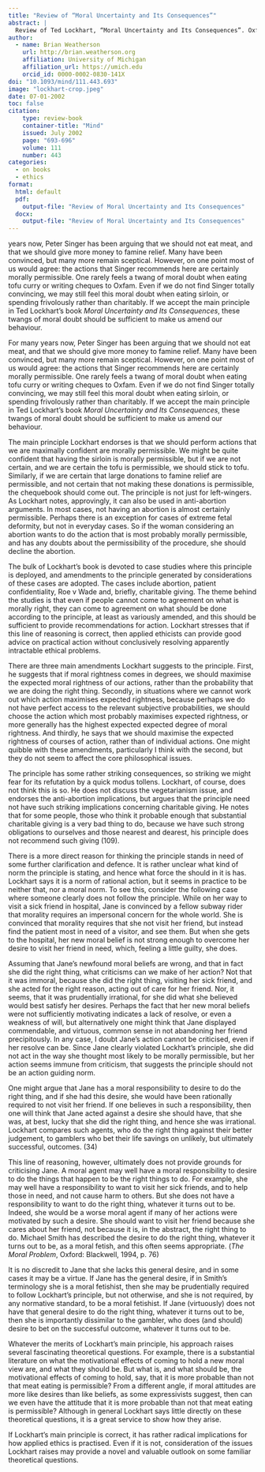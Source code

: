 ```yaml
---
title: "Review of “Moral Uncertainty and Its Consequences”"
abstract: |
  Review of Ted Lockhart, “Moral Uncertainty and Its Consequences”. Oxford: Oxford University Press, 2000. 
author:
  - name: Brian Weatherson 
    url: http://brian.weatherson.org
    affiliation: University of Michigan
    affiliation_url: https://umich.edu
    orcid_id: 0000-0002-0830-141X
doi: "10.1093/mind/111.443.693"
image: "lockhart-crop.jpeg"
date: 07-01-2002
toc: false
citation:
    type: review-book
    container-title: "Mind"
    issued: July 2002
    page: "693-696"
    volume: 111
    number: 443
categories:
  - on books
  - ethics
format:
  html: default
  pdf: 
    output-file: "Review of Moral Uncertainty and Its Consequences"
  docx: 
    output-file: "Review of Moral Uncertainty and Its Consequences"
---
```


::: {.content-visible when-format="pdf"}
\lettrine{F}{or many} years now, Peter Singer has been arguing that we should not eat meat, and that we should give more money to famine relief. Many have been convinced, but many more remain sceptical. However, on one point most of us would agree: the actions that Singer recommends here are certainly morally permissible. One rarely feels a twang of moral doubt when eating tofu curry or writing cheques to Oxfam. Even if we do not find Singer totally convincing, we may still feel this moral doubt when eating sirloin, or spending frivolously rather than charitably. If we accept the main principle in Ted Lockhart’s book _Moral Uncertainty and Its Consequences_, these twangs of moral doubt should be sufficient to make us amend our behaviour.
:::

::: {.content-visible unless-format="pdf"}
For many years now, Peter Singer has been arguing that we should not eat meat, and that we should give more money to famine relief. Many have been convinced, but many more remain sceptical. However, on one point most of us would agree: the actions that Singer recommends here are certainly morally permissible. One rarely feels a twang of moral doubt when eating tofu curry or writing cheques to Oxfam. Even if we do not find Singer totally convincing, we may still feel this moral doubt when eating sirloin, or spending frivolously rather than charitably. If we accept the main principle in Ted Lockhart’s book _Moral Uncertainty and Its Consequences_, these twangs of moral doubt should be sufficient to make us amend our behaviour.
:::

The main principle Lockhart endorses is that we should perform actions that we are maximally confident are morally permissible. We might be quite confident that having the sirloin is morally permissible, but if we are not certain, and we are certain the tofu is permissible, we should stick to tofu. Similarly, if we are certain that large donations to famine relief are permissible, and not certain that not making these donations is permissible, the chequebook should come out. The principle is not just for left-wingers. As Lockhart notes, approvingly, it can also be used in anti-abortion arguments. In most cases, not having an abortion is almost certainly permissible. Perhaps there is an exception for cases of extreme fetal deformity, but not in everyday cases. So if the woman considering an abortion wants to do the action that is most probably morally permissible, and has any doubts about the permissibility of the procedure, she should decline the abortion.

The bulk of Lockhart’s book is devoted to case studies where this principle is deployed, and amendments to the principle generated by considerations of these cases are adopted. The cases include abortion, patient confidentiality, Roe v Wade and, briefly, charitable giving. The theme behind the studies is that even if people cannot come to agreement on what is morally right, they can come to agreement on what should be done according to the principle, at least as variously amended, and this should be sufficient to provide recommendations for action. Lockhart stresses that if this line of reasoning is correct, then applied ethicists can provide good advice on practical action without conclusively resolving apparently intractable ethical problems.

There are three main amendments Lockhart suggests to the principle. First, he suggests that if moral rightness comes in degrees, we should maximise the expected moral rightness of our actions, rather than the probability that we are doing the right thing. Secondly, in situations where we cannot work out which action maximises expected rightness, because perhaps we do not have perfect access to the relevant subjective probabilities, we should choose the action which most probably maximises expected rightness, or more generally has the highest expected expected degree of moral rightness. And thirdly, he says that we should maximise the expected rightness of courses of action, rather than of individual actions. One might quibble with these amendments, particularly I think with the second, but they do not seem to affect the core philosophical issues.

The principle has some rather striking consequences, so striking we might fear for its refutation by a quick modus tollens. Lockhart, of course, does not think this is so. He does not discuss the vegetarianism issue, and endorses the anti-abortion implications, but argues that the principle need not have such striking implications concerning charitable giving. He notes that for some people, those who think it probable enough that substantial charitable giving is a very bad thing to do, because we have such strong obligations to ourselves and those nearest and dearest, his principle does not recommend such giving (109).

There is a more direct reason for thinking the principle stands in need of some further clarification and defence. It is rather unclear what kind of norm the principle is stating, and hence what force the should in it is has. Lockhart says it is a norm of rational action, but it seems in practice to be neither that, nor a moral norm. To see this, consider the following case where someone clearly does not follow the principle. While on her way to visit a sick friend in hospital, Jane is convinced by a fellow subway rider that morality requires an impersonal concern for the whole world. She is convinced that morality requires that she not visit her friend, but instead find the patient most in need of a visitor, and see them. But when she gets to the hospital, her new moral belief is not strong enough to overcome her desire to visit her friend in need, which, feeling a little guilty, she does.

Assuming that Jane’s newfound moral beliefs are wrong, and that in fact she did the right thing, what criticisms can we make of her action? Not that it was immoral, because she did the right thing, visiting her sick friend, and she acted for the right reason, acting out of care for her friend. Nor, it seems, that it was prudentially irrational, for she did what she believed would best satisfy her desires. Perhaps the fact that her new moral beliefs were not sufficiently motivating indicates a lack of resolve, or even a weakness of will, but alternatively one might think that Jane displayed commendable, and virtuous, common sense in not abandoning her friend precipitously. In any case, I doubt Jane’s action cannot be criticised, even if her resolve can be. Since Jane clearly violated Lockhart’s principle, she did not act in the way she thought most likely to be morally permissible, but her action seems immune from criticism, that suggests the principle should not be an action guiding norm.

One might argue that Jane has a moral responsibility to desire to do the right thing, and if she had this desire, she would have been rationally required to not visit her friend. If one believes in such a responsibility, then one will think that Jane acted against a desire she should have, that she was, at best, lucky that she did the right thing, and hence she was irrational. Lockhart compares such agents, who do the right thing against their better judgement, to gamblers who bet their life savings on unlikely, but ultimately successful, outcomes. (34)

This line of reasoning, however, ultimately does not provide grounds for criticising Jane. A moral agent may well have a moral responsibility to desire to do the things that happen to be the right things to do. For example, she may well have a responsibility to want to visit her sick friends, and to help those in need, and not cause harm to others. But she does not have a responsibility to want to do the right thing, whatever it turns out to be. Indeed, she would be a worse moral agent if many of her actions were motivated by such a desire. She should want to visit her friend because she cares about her friend, not because it is, in the abstract, the right thing to do. Michael Smith has described the desire to do the right thing, whatever it turns out to be, as a moral fetish, and this often seems appropriate. (_The Moral Problem_, Oxford: Blackwell, 1994, p. 76)

It is no discredit to Jane that she lacks this general desire, and in some cases it may be a virtue. If Jane has the general desire, if in Smith’s terminology she is a moral fetishist, then she may be prudentially required to follow Lockhart’s principle, but not otherwise, and she is not required, by any normative standard, to be a moral fetishist. If Jane (virtuously) does not have that general desire to do the right thing, whatever it turns out to be, then she is importantly dissimilar to the gambler, who does (and should) desire to bet on the successful outcome, whatever it turns out to be.

Whatever the merits of Lockhart’s main principle, his approach raises several fascinating theoretical questions. For example, there is a substantial literature on what the motivational effects of coming to hold a new moral view are, and what they should be. But what is, and what should be, the motivational effects of coming to hold, say, that it is more probable than not that meat eating is permissible? From a different angle, if moral attitudes are more like desires than like beliefs, as some expressivists suggest, then can we even have the attitude that it is more probable than not that meat eating is permissible? Although in general Lockhart says little directly on these theoretical questions, it is a great service to show how they arise.

If Lockhart’s main principle is correct, it has rather radical implications for how applied ethics is practised. Even if it is not, consideration of the issues Lockhart raises may provide a novel and valuable outlook on some familiar theoretical questions.

\vspace{1cm}
